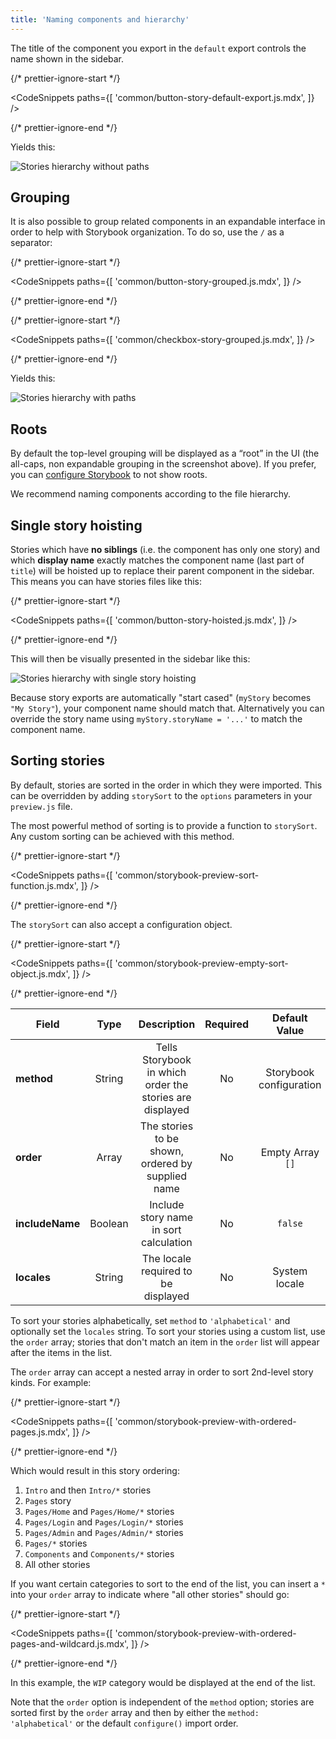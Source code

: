 ```yaml
---
title: 'Naming components and hierarchy'
---
```


The title of the component you export in the `default` export controls the name shown in the sidebar.

{/* prettier-ignore-start */}

<CodeSnippets
  paths={[
    'common/button-story-default-export.js.mdx',
  ]}
/>

{/* prettier-ignore-end */}

Yields this:

![Stories hierarchy without paths](./naming-hierarchy-no-path.png)

## Grouping

It is also possible to group related components in an expandable interface in order to help with Storybook organization. To do so, use the `/` as a separator:

{/* prettier-ignore-start */}

<CodeSnippets
  paths={[
    'common/button-story-grouped.js.mdx',
  ]}
/>

{/* prettier-ignore-end */}

{/* prettier-ignore-start */}

<CodeSnippets
  paths={[
    'common/checkbox-story-grouped.js.mdx',
  ]}
/>

{/* prettier-ignore-end */}

Yields this:

![Stories hierarchy with paths](./naming-hierarchy-with-path.png)

## Roots

By default the top-level grouping will be displayed as a “root” in the UI (the all-caps, non expandable grouping in the screenshot above). If you prefer, you can [configure Storybook](../configure/sidebar-and-urls.md#roots) to not show roots.

We recommend naming components according to the file hierarchy.

## Single story hoisting

Stories which have **no siblings** (i.e. the component has only one story) and which **display name** exactly matches the component name (last part of `title`) will be hoisted up to replace their parent component in the sidebar. This means you can have stories files like this:

{/* prettier-ignore-start */}

<CodeSnippets
  paths={[
    'common/button-story-hoisted.js.mdx',
  ]}
/>

{/* prettier-ignore-end */}

This will then be visually presented in the sidebar like this:

![Stories hierarchy with single story hoisting](./naming-hierarchy-single-story-hoisting.png)

Because story exports are automatically "start cased" (`myStory` becomes `"My Story"`), your component name should match that. Alternatively you can override the story name using `myStory.storyName = '...'` to match the component name.

## Sorting stories

By default, stories are sorted in the order in which they were imported. This can be overridden by adding `storySort` to the `options` parameters in your `preview.js` file.

The most powerful method of sorting is to provide a function to `storySort`. Any custom sorting can be achieved with this method.

{/* prettier-ignore-start */}

<CodeSnippets
  paths={[
    'common/storybook-preview-sort-function.js.mdx',
  ]}
/>

{/* prettier-ignore-end */}

The `storySort` can also accept a configuration object.

{/* prettier-ignore-start */}

<CodeSnippets
  paths={[
    'common/storybook-preview-empty-sort-object.js.mdx',
  ]}
/>

{/* prettier-ignore-end */}

| Field           |  Type   |                       Description                        | Required |      Default Value      |          Example          |
| --------------- | :-----: | :------------------------------------------------------: | :------: | :---------------------: | :-----------------------: |
| **method**      | String  | Tells Storybook in which order the stories are displayed |    No    | Storybook configuration |     `'alphabetical'`      |
| **order**       |  Array  |     The stories to be shown, ordered by supplied name     |    No    |    Empty Array `[]`     | `['Intro', 'Components']` |
| **includeName** | Boolean |          Include story name in sort calculation          |    No    |         `false`         |          `true`           |
| **locales**     | String  |           The locale required to be displayed            |    No    |      System locale      |          `en-US`          |

To sort your stories alphabetically, set `method` to `'alphabetical'` and optionally set the `locales` string. To sort your stories using a custom list, use the `order` array; stories that don't match an item in the `order` list will appear after the items in the list.

The `order` array can accept a nested array in order to sort 2nd-level story kinds. For example:

{/* prettier-ignore-start */}

<CodeSnippets
  paths={[
    'common/storybook-preview-with-ordered-pages.js.mdx',
  ]}
/>

{/* prettier-ignore-end */}

Which would result in this story ordering:

1. `Intro` and then `Intro/*` stories
2. `Pages` story
3. `Pages/Home` and `Pages/Home/*` stories
4. `Pages/Login` and `Pages/Login/*` stories
5. `Pages/Admin` and `Pages/Admin/*` stories
6. `Pages/*` stories
7. `Components` and `Components/*` stories
8. All other stories

If you want certain categories to sort to the end of the list, you can insert a `*` into your `order` array to indicate where "all other stories" should go:

{/* prettier-ignore-start */}

<CodeSnippets
  paths={[
    'common/storybook-preview-with-ordered-pages-and-wildcard.js.mdx',
  ]}
/>

{/* prettier-ignore-end */}

In this example, the `WIP` category would be displayed at the end of the list.

Note that the `order` option is independent of the `method` option; stories are sorted first by the `order` array and then by either the `method: 'alphabetical'` or the default `configure()` import order.
